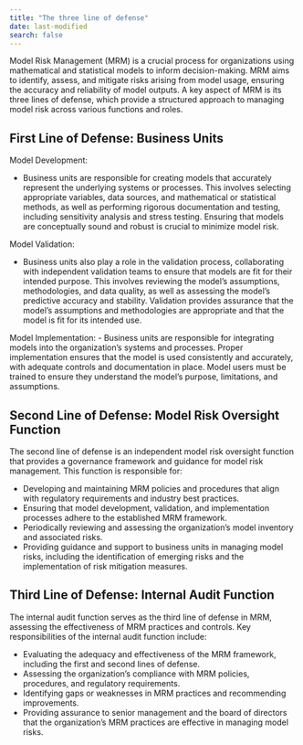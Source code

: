 ```yaml
---
title: "The three line of defense"
date: last-modified
search: false
---
```


Model Risk Management (MRM) is a crucial process for organizations using mathematical and statistical models to inform decision-making. MRM aims to identify, assess, and mitigate risks arising from model usage, ensuring the accuracy and reliability of model outputs. A key aspect of MRM is its three lines of defense, which provide a structured approach to managing model risk across various functions and roles.

## First Line of Defense: Business Units

Model Development:

- Business units are responsible for creating models that accurately represent the underlying systems or processes. This involves selecting appropriate variables, data sources, and mathematical or statistical methods, as well as performing rigorous documentation and testing, including sensitivity analysis and stress testing. Ensuring that models are conceptually sound and robust is crucial to minimize model risk.

Model Validation:

- Business units also play a role in the validation process, collaborating with independent validation teams to ensure that models are fit for their intended purpose. This involves reviewing the model's assumptions, methodologies, and data quality, as well as assessing the model's predictive accuracy and stability. Validation provides assurance that the model's assumptions and methodologies are appropriate and that the model is fit for its intended use.

Model Implementation:
- Business units are responsible for integrating models into the organization's systems and processes. Proper implementation ensures that the model is used consistently and accurately, with adequate controls and documentation in place. Model users must be trained to ensure they understand the model's purpose, limitations, and assumptions.

## Second Line of Defense: Model Risk Oversight Function

The second line of defense is an independent model risk oversight function that provides a governance framework and guidance for model risk management. This function is responsible for:

- Developing and maintaining MRM policies and procedures that align with regulatory requirements and industry best practices.
- Ensuring that model development, validation, and implementation processes adhere to the established MRM framework.
- Periodically reviewing and assessing the organization's model inventory and associated risks.
- Providing guidance and support to business units in managing model risks, including the identification of emerging risks and the implementation of risk mitigation measures.

## Third Line of Defense: Internal Audit Function

The internal audit function serves as the third line of defense in MRM, assessing the effectiveness of MRM practices and controls. Key responsibilities of the internal audit function include:

- Evaluating the adequacy and effectiveness of the MRM framework, including the first and second lines of defense.
- Assessing the organization's compliance with MRM policies, procedures, and regulatory requirements.
- Identifying gaps or weaknesses in MRM practices and recommending improvements.
- Providing assurance to senior management and the board of directors that the organization's MRM practices are effective in managing model risks.

